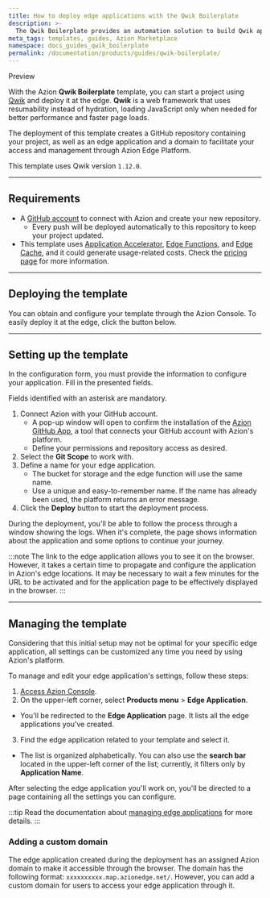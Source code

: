 ```yaml
---
title: How to deploy edge applications with the Qwik Boilerplate
description: >-
  The Qwik Boilerplate provides an automation solution to build Qwik application on Azion.
meta_tags: templates, guides, Azion Marketplace
namespace: docs_guides_qwik_boilerplate
permalink: /documentation/products/guides/qwik-boilerplate/
---
```



<Tag severity="info" client:only="vue">
Preview
</Tag>

With the Azion **Qwik Boilerplate** template, you can start a project using [Qwik](https://qwik.dev/docs/) and deploy it at the edge. **Qwik** is a web framework that uses resumability instead of hydration, loading JavaScript only when needed for better performance and faster page loads.

The deployment of this template creates a GitHub repository containing your project, as well as an edge application and a domain to facilitate your access and management through Azion Edge Platform.

This template uses Qwik version `1.12.0`.

---

## Requirements

- A [GitHub account](https://github.com/signup) to connect with Azion and create your new repository.
    - Every push will be deployed automatically to this repository to keep your project updated.
- This template uses [Application Accelerator](/en/documentation/products/build/edge-application/application-accelerator/), [Edge Functions](/en/documentation/products/build/edge-application/edge-functions/), and [Edge Cache](/en/documentation/products/build/edge-application/edge-cache/), and it could generate usage-related costs. Check the [pricing page](https://www.azion.com/en/pricing/) for more information.
---

## Deploying the template

You can obtain and configure your template through the Azion Console. To easily deploy it at the edge, click the button below.

  <LinkButton
    label="Deploy"
    link="https://console.azion.com/create/qwik-boilerplate"
    icon="ai ai-azion"
    icon-pos="left"
  />

---

## Setting up the template

In the configuration form, you must provide the information to configure your application. Fill in the presented fields. 

Fields identified with an asterisk are mandatory.

1. Connect Azion with your GitHub account.
    - A pop-up window will open to confirm the installation of the [Azion GitHub App](/en/documentation/products/guides/azion-github-app/), a tool that connects your GitHub account with Azion's platform.
    - Define your permissions and repository access as desired.
2. Select the **Git Scope** to work with.
3. Define a name for your edge application.
    - The bucket for storage and the edge function will use the same name.
    - Use a unique and easy-to-remember name. If the name has already been used, the platform returns an error message.
4. Click the **Deploy** button to start the deployment process.

During the deployment, you'll be able to follow the process through a window showing the logs. When it's complete, the page shows information about the application and some options to continue your journey.

:::note
The link to the edge application allows you to see it on the browser. However, it takes a certain time to propagate and configure the application in Azion's edge locations. It may be necessary to wait a few minutes for the URL to be activated and for the application page to be effectively displayed in the browser.
:::

---

## Managing the template

Considering that this initial setup may not be optimal for your specific edge application, all settings can be customized any time you need by using Azion's platform.

To manage and edit your edge application's settings, follow these steps:

1. [Access Azion Console](https://console.azion.com).
2. On the upper-left corner, select **Products menu** > **Edge Application**.
- You'll be redirected to the **Edge Application** page. It lists all the edge applications you've created.
3. Find the edge application related to your template and select it.
- The list is organized alphabetically. You can also use the **search bar** located in the upper-left corner of the list; currently, it filters only by **Application Name**.

After selecting the edge application you'll work on, you'll be directed to a page containing all the settings you can configure.

:::tip
Read the documentation about [managing edge applications](/en/documentation/products/build/edge-application/first-steps/) for more details.
:::

### Adding a custom domain

The edge application created during the deployment has an assigned Azion domain to make it accessible through the browser. The domain has the following format: `xxxxxxxxxx.map.azionedge.net/`. However, you can add a custom domain for users to access your edge application through it.


<LinkButton link="/en/documentation/products/guides/configure-a-domain/" label="Go to Configuring a Domain Guide" severity="secondary" /> 